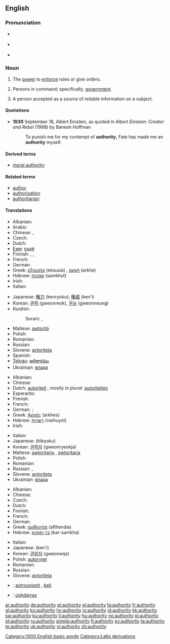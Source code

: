 ==English==

{{rank|terrible|Tom|author|859|authority|pleasant|forget|break}}

===Pronunciation===
* {{a|UK}} {{IPA|/ɔːˈθɒɹəti/}}
* {{a|US}} {{IPA|/əˈθɑɹəti/}}
* {{audio|en-us-authority.ogg|Audio (US)}}

===Noun===
{{en-noun|authorit|ies|-}}

# {{uncountable}} The [[power]] to [[enforce]] rules or give orders.
# {{context|used in singular or plural form}} Persons in command; specifically, [[government]].
# {{countable}} A person accepted as a source of reliable information on a subject.

====Quotations====
* '''1930''' September 18, Albert Einstein, as quoted in ''Albert Einstein: Creator and Rebel'' (1988) by Banesh Hoffman
*: To punish me for my contempt of '''authority''', Fate has made me an '''authority''' myself.

====Derived terms====
* [[moral authority]]

====Related terms====
* [[author]]
* [[authorization]]
* [[authoritarian]]

====Translations====
{{trans-top|power to enforce rules or give orders}}
* Albanian: {{t+|sq|autoritet|xs=Albanian}}
* Arabic: {{t|ar|سلطة|f|tr=sulTa|sc=Arab}}
* Chinese: {{zh-tsp|權力|权力|quánlì}}, {{zh-tsp|權威|权威|quánwēi}}
* Czech: {{t-|cs|autorita|f}}
* Dutch: {{t+|nl|bevoegdheid|f}}
* [[Ewe]]: [[ŋusẽ]]
* Finnish: {{t+|fi|auktoriteetti}}, {{t+|fi|käskyvalta}}, {{t-|fi|vaikutusvalta}}
* French: {{t+|fr|autorité|f}}
* German: {{t+|de|Autorität|f}}
* Greek: [[εξουσία]] (eksusia) {{f}}, [[αρχή]] (arkhe) {{f}}
* Hebrew: [[סמכות]] (samkhut) {{f}}
* Irish: {{t|ga|údarás|m|xs=Irish}}
* Italian: {{t+|it|autorità|f}}
{{trans-mid}}
* Japanese: [[権力]] (kenryoku); [[権威]] (ken'i)
* Korean: [[권력]] (gweonreok), [[권능]] (gweonneung)
* Kurdish:
*: Sorani: {{t|ku|ده‌سه‌ڵات|tr=dasaLAt|sc=ku-Arab}}, {{t|ku|به‌رده‌ستی|tr=bardastee|sc=ku-Arab}}
* Maltese: [[awtoritá]]
* Polish: {{t+|pl|autorytet|m}}
* Romanian: {{t+|ro|autoritate|f}}
* Russian: {{t+|ru|авторитет|m|tr=avtoritét|sc=Cyrl}}
* Slovene: [[avtoriteta]] {{f}}
* Spanish: {{t+|es|autoridad|f}}
* [[Telugu]]: [[అధికారము]]
* Ukrainian: [[влада]] {{f}}
{{trans-bottom}}

{{trans-top|persons in command; specifically, government}}
* Albanian: {{t+|sq|autoritet|xs=Albanian}}
* Chinese: {{zh-tsp|當局|当局|dāngjú}}
* Dutch: [[autoriteit]] {{f}}, ''mostly in plural:'' [[autoriteiten]]
* Esperanto: {{t-|eo|instanco|xs=Esperanto}}
* Finnish: {{t-|fi|viranomaiset}}
* French: {{t+|fr|autorité|f}}
* German: {{t+|de|Autorität|f}}; {{t+|de|Behörde|f}}
* Greek: [[Αρχές]] (arkhes) {{f|p}}
* Hebrew: [[רשויות]] (rashuyot) {{f|p}}
* Irish: {{t|ga|údarás|m|xs=Irish}}
{{trans-mid}}
* Italian: {{t+|it|autorità|f}}
* Japanese: {{t+|ja|当局|sc=Jpan}} (tōkyoku)
* Korean: [[권력자]] (gweonryeokja)
* Maltese: [[awtoritarju]] {{m}}, [[awtoritarja]] {{f}}
* Polish: {{t+|pl|władza|f}}
* Romanian: {{t+|ro|autoritate|f}}
* Russian: {{t+|ru|власть|m|tr=vlast'|sc=Cyrl}}, {{t+|ru|авторитет|m|tr=avtoritét|sc=Cyrl}}
* Slovene: [[avtoriteta]] {{f}}
* Ukrainian: [[влада]] {{f}}
{{trans-bottom}}

{{trans-top|person accepted as a source of reliable information on a subject}}
* Albanian: {{t+|sq|autoritet|xs=Albanian}}
* Chinese: {{zh-tsp|權威|权威|quánwēi}}
* Czech: {{t-|cs|autorita|f}}
* Dutch: {{t+|nl|autoriteit|f}}
* Finnish: {{t+|fi|asiantuntija}}
* French: {{t+|fr|autorité|f}}
* German: {{t+|de|Autorität|f}}
* Greek: [[αυθεντία]] (afthendia) {{f}}
* Hebrew: [[בר-סמכא]] (bar-samkha) {{m}}
{{trans-mid}}
* Italian: {{t+|it|autorità|f}}
* Japanese: {{t+|ja|権威|sc=Jpan}} (ken'i)
* Korean: [[권위자]] (gweonwija)
* Polish: [[autorytet]] {{m}}
* Romanian: {{t+|ro|autoritate|f}}
* Russian: {{t+|ru|авторитет|m|tr=avtoritét|sc=Cyrl}}
* Slovene: [[avtoriteta]] {{f}}
{{trans-bottom}}

{{checktrans-top}}
* {{ttbc|Breton}}: [[aotrouniezh]] {{f}}, [[beli]] {{f}}
* {{ttbc|Scottish Gaelic}}: [[ùghdarras]]
{{trans-bottom}}

[[Category:1000 English basic words]]
[[Category:Latin derivations]]

[[ar:authority]]
[[de:authority]]
[[et:authority]]
[[el:authority]]
[[fa:authority]]
[[fr:authority]]
[[gl:authority]]
[[ko:authority]]
[[hy:authority]]
[[io:authority]]
[[id:authority]]
[[kk:authority]]
[[sw:authority]]
[[ku:authority]]
[[li:authority]]
[[hu:authority]]
[[no:authority]]
[[pl:authority]]
[[pt:authority]]
[[ru:authority]]
[[simple:authority]]
[[fi:authority]]
[[sv:authority]]
[[ta:authority]]
[[te:authority]]
[[uk:authority]]
[[vi:authority]]
[[zh:authority]]